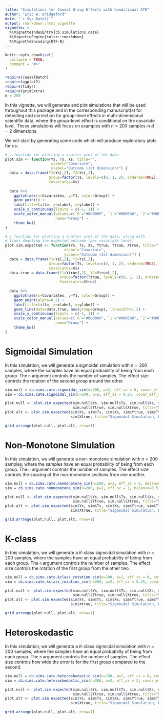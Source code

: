 ```yaml
---
title: "Simulations for Causal Group Effects with Conditional ATE"
author: "Eric W. Bridgeford"
date: "`r Sys.Date()`"
output: rmarkdown::html_vignette
vignette: >
  %\VignetteIndexEntry{cb.simulations.cate}
  %\VignetteEngine{knitr::rmarkdown}
  %\VignetteEncoding{UTF-8}
---
```


```r
knitr::opts_chunk$set(
  collapse = TRUE,
  comment = "#>"
)
```

```r
require(causalBatch)
require(ggplot2)
require(tidyr)
require(gridExtra)
n = 200
```

In this vignette, we will generate and plot simulations that will be used throughout this package and in the corresponding manuscript(s) for detecting and correction for group-level effects in multi-dimensional scientific data, where the group-level effect is conditional on the covariate level. These simulations will focus on examples with $n=200$ samples in $d=2$ dimensions.

We will start by generating some code which will produce exploratory plots for us:

```r
# a function for plotting a scatter plot of the data
plot.sim <- function(Ys, Ts, Xs, title="", 
                     xlabel="Covariate",
                     ylabel="Outcome (1st dimension)") {
  data = data.frame(Y1=Ys[,2], Y2=Ys[,2], 
                    Group=factor(Ts, levels=c(0, 1, 2), ordered=TRUE), 
                    Covariates=Xs)
  
  data %>%
    ggplot(aes(x=Covariates, y=Y1, color=Group)) +
    geom_point() +
    labs(title=title, x=xlabel, y=ylabel) +
    scale_x_continuous(limits = c(-1, 1)) +
    scale_color_manual(values=c(`0`="#bb0000", `1`="#0000bb", `2`="#00bb00"), 
                       name="Group") +
    theme_bw()
}

# a function for plotting a scatter plot of the data, along with
# lines denoting the expected outcome (per covariate level)
plot.sim.expected <- function(Ys, Ts, Xs, Ytrue, Ttrue, Xtrue, title="",
                           xlabel="Covariate",
                           ylabel="Outcome (1st dimension)") {
  data = data.frame(Y1=Ys[,2], Y2=Ys[,2], 
                    Group=factor(Ts, levels=c(0, 1, 2), ordered=TRUE), 
                    Covariates=Xs)
  data.true = data.frame(Y1=Ytrue[,2], Y2=Ytrue[,2], 
                         Group=factor(Ttrue, levels=c(0, 1, 2), ordered=TRUE), 
                         Covariates=Xtrue)
  
  data %>%
    ggplot(aes(x=Covariates, y=Y1, color=Group)) +
    geom_point(alpha=0.5) +
    labs(title=title, x=xlabel, y=ylabel) +
    geom_line(data=data.true, aes(group=Group), linewidth=1.2) +
    scale_x_continuous(limits = c(-1, 1)) +
    scale_color_manual(values=c(`0`="#bb0000", `1`="#0000bb", `2`="#00bb00"), 
                       name="Group") +
    theme_bw()
}
```

# Sigmoidal Simulation

In this simulation, we will generate a sigmoidal simulation with $n=200$ samples, where the samples have an equal probability of being from each group. The `n` argument controls the number of samples. The effect size controls the rotation of the second group around the other.

```r
sim.null = cb.sims.cate.sigmoidal_sim(n=200, p=2, eff_sz = 0, covar_eff_sz=5, balance=0.5, err=0.5)
sim = cb.sims.cate.sigmoidal_sim(n=200, p=2, eff_sz = 0.25, covar_eff_sz=5, balance=0.5, err=0.5)

plot.null <- plot.sim.expected(sim.null$Ys, sim.null$Ts, sim.null$Xs, sim.null$Ytrue,
                               sim.null$Ttrue, sim.null$Xtrue, title="Sigmoidal Simulation, Null Effect")
plot.alt <- plot.sim.expected(sim$Ys, sim$Ts, sim$Xs, sim$Ytrue, sim$Ttrue,
                              sim$Xtrue, title="Sigmoidal Simulation, Effect")

grid.arrange(plot.null, plot.alt, nrow=1)
```

# Non-Monotone Simulation

In this simulation, we will generate a non-monotone simulation with $n=200$ samples, where the samples have an equal probability of being from each group. The `n` argument controls the number of samples. The effect size controls the spacing of the non-monotone sections from one another.

```r
sim.null = cb.sims.cate.nonmonotone_sim(n=200, p=2, eff_sz = 0, balance=0.5, err=0.5)
sim = cb.sims.cate.nonmonotone_sim(n=200, p=2, eff_sz = 1, balance=0.5, err=0.5)

plot.null <- plot.sim.expected(sim.null$Ys, sim.null$Ts, sim.null$Xs, sim.null$Ytrue,
                               sim.null$Ttrue, sim.null$Xtrue, title="Sigmoidal Simulation, Null Effect")
plot.alt <- plot.sim.expected(sim$Ys, sim$Ts, sim$Xs, sim$Ytrue, sim$Ttrue,
                              sim$Xtrue, title="Sigmoidal Simulation, Effect")

grid.arrange(plot.null, plot.alt, nrow=1)
```

# K-class

In this simulation, we will generate a $K$-class sigmoidal simulation with $n=200$ samples, where the samples have an equal probability of being from each group. The `n` argument controls the number of samples. The effect size controls the rotation of the first group from the other two.

```r
sim.null = cb.sims.cate.kclass_rotation_sim(n=200, p=2, eff_sz = 0, covar_eff_sz=5, balance=0.5, err=0.5)
sim = cb.sims.cate.kclass_rotation_sim(n=200, p=2, eff_sz = 0.25, covar_eff_sz=5, balance=0.5, err=0.5)

plot.null <- plot.sim.expected(sim.null$Ys, sim.null$Ts, sim.null$Xs, sim.null$Ytrue,
                               sim.null$Ttrue, sim.null$Xtrue, title="Sigmoidal Simulation, Null Effect")
plot.alt <- plot.sim.expected(sim$Ys, sim$Ts, sim$Xs, sim$Ytrue, sim$Ttrue,
                              sim$Xtrue, title="Sigmoidal Simulation, Effect")

grid.arrange(plot.null, plot.alt, nrow=1)
```


# Heteroskedastic

In this simulation, we will generate a $K$-class sigmoidal simulation with $n=200$ samples, where the samples have an equal probability of being from each group. The `n` argument controls the number of samples. The effect size controls how wide the error is for the first group compared to the second.

```r
sim.null = cb.sims.cate.heteroskedastic_sim(n=200, p=2, eff_sz = 0, covar_eff_sz=5, balance=0.5, err=0.5)
sim = cb.sims.cate.heteroskedastic_sim(n=200, p=2, eff_sz = 2, covar_eff_sz=5, balance=0.5, err=0.5)

plot.null <- plot.sim.expected(sim.null$Ys, sim.null$Ts, sim.null$Xs, sim.null$Ytrue,
                               sim.null$Ttrue, sim.null$Xtrue, title="Sigmoidal Simulation, Null Effect")
plot.alt <- plot.sim.expected(sim$Ys, sim$Ts, sim$Xs, sim$Ytrue, sim$Ttrue,
                              sim$Xtrue, title="Sigmoidal Simulation, Effect")

grid.arrange(plot.null, plot.alt, nrow=1)
```
